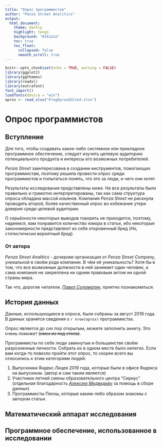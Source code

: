 ```yaml
---
title: "Опрос программистов"
author: "Penza Street Analitics"
output: 
  html_document:
    theme: darkly
    highlight: tango
    background: "#161a1e"
    toc: true
    toc_float:
      collapsed: false
      smooth_scroll: true
---
```


```r
knitr::opts_chunk$set(echo = TRUE, warning = FALSE)
library(ggplot2)
library(ggthemes)
library(readxl)
library(extrafont)
font_import()
loadfonts(device = "win")
opros <- read_xlsx("ProgOprosEdited.xlsx")
```

# Опрос программистов

## Вступление

Для того, чтобы создавать какое-либо системное или прикладное программное обеспечение,
следует изучить целевую аудиторию потенциального продукта и интересы его возможных
потребителей.

*Penza Street* заинтересована в создании инструментов, помогающих программистам,
поэтому решила провести опрос среди программистов и попытаться понять, что это
за люди, и чего они хотят.

Результаты исследования представлены ниже. Не все результаты были правильно и грамотно
интерпретированы, так как сама структура опроса обладана массой изъянов. Компания
*Penza Street* не рискнула проводить второй, более качественный опрос во избежание
утери доверия среди целевой аудитории.

О серьёзности некоторых выводов говорить не приходится, поэтому, надеемся, вам
понравится количество юмора в статье, ибо некоторые закономерности представляют из себя
откровенный бред (*Но, статистически вероятный бред*).

### От автора

*Penza Street Analitics* - дочерняя организация от *Penza Street Company*, уникальной
в своём роде компании. В чём её уникальность? Хотя бы в том, что все возможные
должности в ней занимает один человек, а сама компания не закреплена ни одним правовым
актом ни одной страны мира.

Так что, дорогие читатели. [*Павел Соломатин*](https://vk.com/crave_ozer_man), приятно познакомиться.

## История данных

Данные, использующиеся в опросе, были собраны за август 2019 года. В данных хранятся
сведения о `r nrow(opros)` программистах.

Опрос является до сих пор открытым, можете заполнить анкету. Это очень поможет
~~(смех из под стола)~~.

Программисты по себе люди замкнутые и большинстве своём разрозненные личности.
Собрать их в одном месте было нелегко. Если вам когда-то повезло пройти этот опрос,
то скорее всего вы относились к этим категориям людей:

1. Выпускники Яндекс.Лицея 2019 года, которые были в офисе Яндекса на выпускном. 
(автор и сам таким является)
2. Участники летней смены образовательного центра "Сириус" 
(отдельная благодарность [*Алексею Медведеву*](https://vk.com/medal99) за помощь
в сборе данных)
3. Программисты Пензы, которые каким-либо образом знакомы с автором статьи.

## Математический аппарат исследования

## Программное обеспечение, использованное в исследовании
